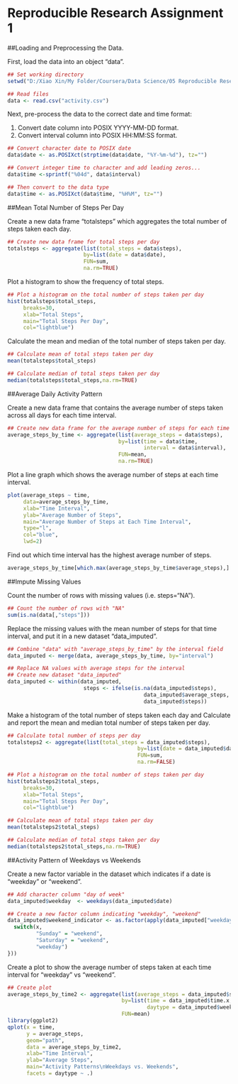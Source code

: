 Reproducible Research Assignment 1
=================================================

##Loading and Preprocessing the Data.

First, load the data into an object "data".

```r
## Set working directory
setwd("D:/Xiao Xin/My Folder/Coursera/Data Science/05 Reproducible Research/Assignment 1")

## Read files
data <- read.csv("activity.csv")
```

Next, pre-process the data to the correct date and time format: 

  1. Convert date column into POSIX YYYY-MM-DD format.
  2. Convert interval column into POSIX HH:MM:SS format.

```r
## Convert character date to POSIX date
data$date <- as.POSIXct(strptime(data$date, "%Y-%m-%d"), tz="")

## Convert integer time to character and add leading zeros...
data$time <-sprintf("%04d", data$interval)

## Then convert to the data type
data$time <- as.POSIXct(data$time, "%H%M", tz="")
```

##Mean Total Number of Steps Per Day

Create a new data frame "totalsteps" which aggregates the total number of steps taken each day. 

```r
## Create new data frame for total steps per day
totalsteps <- aggregate(list(total_steps = data$steps),
                        by=list(date = data$date),
                        FUN=sum, 
                        na.rm=TRUE)
```

Plot a histogram to show the frequency of total steps.

```r
## Plot a histogram on the total number of steps taken per day
hist(totalsteps$total_steps,
     breaks=30,
     xlab="Total Steps",
     main="Total Steps Per Day",
     col="lightblue")
```

Calculate the mean and median of the total number of steps taken per day.

```r
## Calculate mean of total steps taken per day
mean(totalsteps$total_steps)

## Calculate median of total steps taken per day 
median(totalsteps$total_steps,na.rm=TRUE)
```

##Average Daily Activity Pattern

Create a new data frame that contains the average number of steps taken across all days for each time interval. 

```r
## Create new data frame for the average number of steps for each time interval
average_steps_by_time <- aggregate(list(average_steps = data$steps),
                                   by=list(time = data$time,
                                           interval = data$interval),
                                   FUN=mean,
                                   na.rm=TRUE)
```

Plot a line graph which shows the average number of steps at each time interval. 

```r
plot(average_steps ~ time,
     data=average_steps_by_time,
     xlab="Time Interval",
     ylab="Average Number of Steps",
     main="Average Number of Steps at Each Time Interval",
     type="l",
     col="blue",
     lwd=2)
```

Find out which time interval has the highest average number of steps. 

```r
average_steps_by_time[which.max(average_steps_by_time$average_steps),]
```

##Impute Missing Values

Count the number of rows with missing values (i.e. steps="NA").

```r
## Count the number of rows with "NA"
sum(is.na(data[,"steps"]))
```

Replace the missing values with the mean number of steps for that time interval, and put it in a new dataset "data_imputed".

```r
## Combine "data" with "average_steps_by_time" by the interval field
data_imputed <- merge(data, average_steps_by_time, by="interval")

## Replace NA values with average steps for the interval
## Create new dataset "data_imputed"
data_imputed <- within(data_imputed,
                        steps <- ifelse(is.na(data_imputed$steps),
                                           data_imputed$average_steps,
                                           data_imputed$steps))
```

Make a histogram of the total number of steps taken each day and Calculate and report the mean and median total number of steps taken per day. 

```r
## Calculate total number of steps per day
totalsteps2 <- aggregate(list(total_steps = data_imputed$steps),
                                         by=list(date = data_imputed$date),
                                         FUN=sum,
                                         na.rm=FALSE)

## Plot a histogram on the total number of steps taken per day
hist(totalsteps2$total_steps,
     breaks=30,
     xlab="Total Steps",
     main="Total Steps Per Day",
     col="lightblue")

## Calculate mean of total steps taken per day
mean(totalsteps2$total_steps)

## Calculate median of total steps taken per day 
median(totalsteps2$total_steps,na.rm=TRUE)
```



##Activity Pattern of Weekdays vs Weekends

Create a new factor variable in the dataset which indicates if a date is "weekday" or "weekend".

```r
## Add character column "day of week"
data_imputed$weekday  <- weekdays(data_imputed$date)

## Create a new factor column indicating "weekday", "weekend"
data_imputed$weekend_indicator <- as.factor(apply(data_imputed["weekday"], 1, function(x) {
  switch(x,
         "Sunday" = "weekend",
         "Saturday" = "weekend",
         "weekday")
}))
```

Create a plot to show the average number of steps taken at each time interval for "weekday" vs "weekend".

```r
## Create plot
average_steps_by_time2 <- aggregate(list(average_steps = data_imputed$steps),
                                    by=list(time = data_imputed$time.x,
                                            daytype = data_imputed$weekend_indicator),
                                    FUN=mean)
library(ggplot2)
qplot(x = time,
      y = average_steps,
      geom="path",
      data = average_steps_by_time2, 
      xlab="Time Interval",
      ylab="Average Steps",
      main="Activity Patterns\nWeekdays vs. Weekends",
      facets = daytype ~ .)
```


